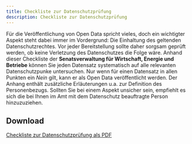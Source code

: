 ```yaml
---
title: Checkliste zur Datenschutzprüfung
description: Checkliste zur Datenschutzprüfung
---
```


Für die Veröffentlichung von Open Data spricht vieles, doch ein wichtigter Aspekt steht dabei immer im Vordergrund: Die Einhaltung des geltenden Datenschutzrechtes. Vor jeder Bereitstellung sollte daher sorgsam geprüft werden, ob keine Verletzung des Datenschutzes die Folge wäre. Anhand dieser Checkliste der **Senatsverwaltung für Wirtschaft, Energie und Betriebe** können Sie jeden Datensatz systematisch auf alle relevanten Datenschutzpunke untersuchen. Nur wenn für einen Datensatz in allen Punkten ein _Nein_ gilt, kann er als Open Data veröffentlicht werden. Der Anhang enthält zusätzliche Erläuterungen u.a. zur Definition des Personenbezugs. Sollten Sie bei einem Aspekt unsicher sein, empfiehlt es sich die bei Ihnen im Amt mit dem Datenschutz beauftragte Person hinzuzuziehen.

<PdfEmbed
  filePath="/file-download/datenschutz_checkliste.pdf"
  downloadLinkText="Download Open-Data-Checkliste"
/>

## Download

[Checkliste zur Datenschutzprüfung als PDF](/file-download/datenschutz_checkliste.pdf)
